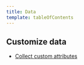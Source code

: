 ```yaml
---
title: Data
template: tableOfContents
---
```


## Customize data

* [Collect custom attributes](/docs/using-new-relic/data/customize-data/collect-custom-attributes)
